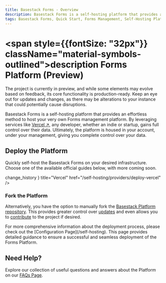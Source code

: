 ```yaml
---
title: Basestack Forms - Overview
description: Basestack Forms is a self-hosting platform that provides an effortless method to host your very own Forms management platform.
tags: Basestack Forms, Quick Start, Forms Management, Self-Hosting Platform, Hosting Solution, Forms Management Platform, Effortless Method, Quick Setup, Self-Hosted Forms, Overview, Static Forms, Host Your Own Forms, Forms Implementation, Simplified Forms Management
---
```



# <span style={{fontSize: "32px"}} className="material-symbols-outlined">description</span> Forms Platform (Preview)

<Callout type="warning" emoji="⚠️">
  The project is currently in preview, and while some elements may evolve based
  on feedback, its core functionality is production-ready. Keep an eye out for
  updates and changes, as there may be alterations to your instance that could
  potentially cause disruptions.
</Callout>

Basestack Forms is a self-hosting platform that provides an effortless method to host your very own Forms management platform. By leveraging services like [Vercel ↗](https://vercel.com/?ref=basestack.co), any developer, whether an indie or startup, gains full control over their data. Ultimately, the platform is housed in your account, under your management, giving you complete control over your data.

## Deploy the Platform

Quickly self-host the Basestack Forms on your desired infrastructure. Choose one of the available official guides below, with more coming soon.

<Cards>
  <Cards.Card
    icon={<span className="material-symbols-outlined">
change_history
</span>}
    title="Vercel"
    href="/self-hosting/providers/deploy-vercel"
  />

</Cards>

### Fork the Platform

Alternatively, you have the option to manually fork the [Basestack Platform repository](https://github.com/basestack-co/basestack). This provides greater control over [updates](/updates) and even allows you to [contribute](/contributing) to the project if desired.

<Callout type="info" emoji="ℹ️">
  For more comprehensive information about the deployment process, please check
  out the [Configuration Page](/self-hosting). This page provides detailed
  guidance to ensure a successful and seamless deployment of the Forms Platform.
</Callout>

## Need Help?

Explore our collection of useful questions and answers about the Platform on our [FAQs Page](/faqs).

